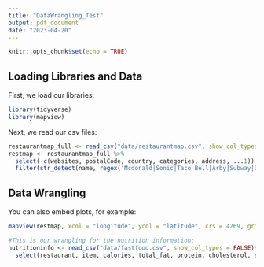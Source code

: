 ```yaml
---
title: "DataWrangling_Test"
output: pdf_document
date: "2023-04-20"
---
```


```r
knitr::opts_chunk$set(echo = TRUE)
```

## Loading Libraries and Data

First, we load our libraries:

```r
library(tidyverse)
library(mapview)
```


Next, we read our csv files:

```r
restaurantmap_full <- read_csv("data/restaurantmap.csv", show_col_types = FALSE)
restmap <- restaurantmap_full %>%
  select(-c(websites, postalCode, country, categories, address, ...1)) %>%
  filter(str_detect(name, regex('Mcdonald|Sonic|Taco Bell|Arby|Subway|Dairy Queen|Burger King', ignore_case = TRUE)))
```

## Data Wrangling

You can also embed plots, for example:

```r
mapview(restmap, xcol = "longitude", ycol = "latitude", crs = 4269, grid = FALSE)
```


```r
#This is our wrangling for the nutrition information:
nutritioninfo <- read_csv("data/fastfood.csv", show_col_types = FALSE)%>%
  select(restaurant, item, calories, total_fat, protein, cholesterol, sodium, total_carb, sugar)
  
```


